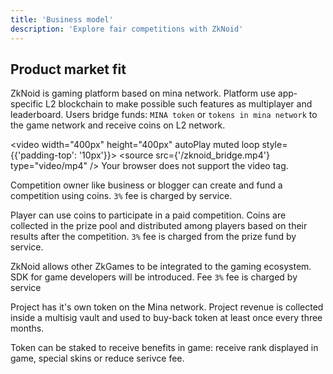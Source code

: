 ```yaml
---
title: 'Business model'
description: 'Explore fair competitions with ZkNoid'
---
```


## Product market fit

ZkNoid is gaming platform based on mina network. 
Platform use app-specific L2 blockchain to make possible such features as multiplayer and leaderboard.
Users bridge funds: `MINA token` or `tokens in mina network` to the game network and receive coins on L2 network.

<video width="400px" height="400px" autoPlay muted loop style={{'padding-top': '10px'}}>
  <source src={'/zknoid_bridge.mp4'} type="video/mp4" />
    Your browser does not support the video tag.
</video>

Competition owner like business or blogger can create and fund a competition using coins. 
`3%` fee is charged by service.

Player can use coins to participate in a paid competition. 
Coins are collected in the prize pool and distributed among players based on their results after the competition.
`3%` fee is charged from the prize fund by service.

ZkNoid allows other ZkGames to be integrated to the gaming ecosystem. 
SDK for game developers will be introduced. Fee `3%` fee is charged by service

Project has it's own token on the Mina network.
Project revenue is collected inside a multisig vault and used to buy-back token at least once every three months.

Token can be staked to receive benefits in game: receive rank displayed in game, special skins or reduce serivce fee.

